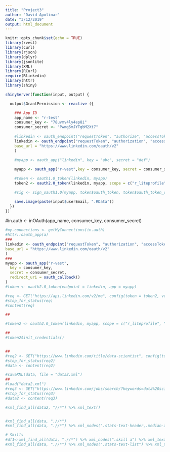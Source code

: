 ```yaml
---
title: "Project3"
author: "David Apolinar"
date: "3/12/2019"
output: html_document
---
```


```r
knitr::opts_chunk$set(echo = TRUE)
library(rvest)
library(curl)
library(rjson)
library(dplyr)
library(jsonlite)
library(XML)
library(RCurl)
require(Rlinkedin)
library(httr)
library(shiny)
```

```r


shinyServer(function(input, output) {

  output$GrantPermission <- reactive ({

    ### App ID
    app_name <- "r-test"
    consumer_key <- "78uvmv4ly4ep8i"
    consumer_secret <- "Pwmg5mJYTgbM2Xt7"
    
    #linkedin <- oauth_endpoint("requestToken", "authorize", "accessToken", base_url = "https://api.linkedin.com/uas/oauth/")
    linkedin <- oauth_endpoint("requestToken", "authorization", "accessToken",
    base_url = "https://www.linkedin.com/oauth/v2"
    )

    #myapp <- oauth_app("linkedin", key = "abc", secret = "def")
    
    myapp <- oauth_app("r-vest",key = consumer_key, secret = consumer_secret)

    #token <- oauth1.0_token(linkedin, myapp)
    token2 <- oauth2.0_token(linkedin, myapp, scope = c("r_liteprofile", "r_emailaddress", "w_member_social"), use_oob = TRUE )

    #sig <- sign_oauth1.0(myapp, token$oauth_token, token$oauth_token_secret)

    save.image(paste(input$userEmail, ".RData"))
  })
})

```
#in.auth <- inOAuth(app_name, consumer_key, consumer_secret)

```r

#my.connections <- getMyConnections(in.auth)
#httr::oauth_app(a)
###
linkedin <- oauth_endpoint("requestToken", "authorization", "accessToken",
base_url = "https://www.linkedin.com/oauth/v2"
)
###
myapp <- oauth_app("r-vest",
  key = consumer_key,
  secret = consumer_secret,
  redirect_uri = oauth_callback()
)
#token <- oauth2.0_token(endpoint = linkedin, app = myapp)

#req <- GET("https://api.linkedin.com/v2/me", config(token = token2, verbose = TRUE))
#stop_for_status(req)
#content(req)

##

#token2 <- oauth2.0_token(linkedin, myapp, scope = c("r_liteprofile", "r_emailaddress", "w_member_social"), use_oob = TRUE )

##
#token2$init_credentials()


##
#req2 <- GET("https://www.linkedin.com/title/data-scientist", config(token = token2, verbose = TRUE))
#stop_for_status(req2)
#data <- content(req2)

#saveXML(data, file = "data2.xml")
## 
#load("data2.xml")
#req3 <- GET("https://www.linkedin.com/jobs/search/?keywords=data%20science&location=United%20States&locationId=us%3A0", config(token = token2))
#stop_for_status(req3)
#data2 <- content(req3)

#xml_find_all(data2, "//*") %>% xml_text()


#xml_find_all(data, ".//*") 
#xml_find_all(data, ".//*") %>% xml_nodes(".stats-text-header,.median-amount,.stat-text") %>% xml_text()

# Skills
#df1<-xml_find_all(data, ".//*") %>% xml_nodes(".skill a") %>% xml_text()
#xml_find_all(data, ".//*") %>% xml_nodes(".stats-text-list") %>% xml_text()


```